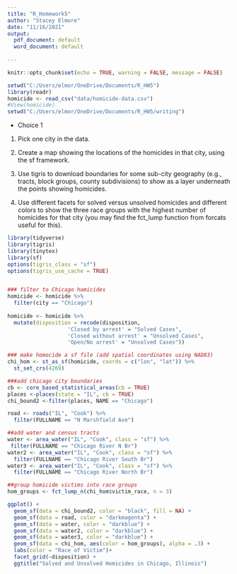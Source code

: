 ```yaml
---
title: "R_Homework5"
author: "Stacey Elmore"
date: "11/16/2021"
output:
  pdf_document: default
  word_document: default
 
---
```


```r
knitr::opts_chunk$set(echo = TRUE, warning = FALSE, message = FALSE)
```

```r
setwd("C:/Users/elmor/OneDrive/Documents/R_HW5")
library(readr)
homicide <- read_csv("data/homicide-data.csv")
#View(homicide)
setwd("C:/Users/elmor/OneDrive/Documents/R_HW5/writing")

```

- Choice 1

1. Pick one city in the data.

2. Create a map showing the locations of the homicides in that city, using the sf framework.
3. Use tigris to download boundaries for some sub-city geography (e.g., tracts, block groups, county subdivisions) to show as a layer underneath the points showing homicides. 

3. Use different facets for solved versus unsolved homicides and different colors to show the three race groups with the highest number of homicides for that city (you may find the fct_lump function from forcats useful for this).

```r
library(tidyverse)
library(tigris)
library(tinytex)
library(sf)
options(tigris_class = "sf")
options(tigris_use_cache = TRUE)


### filter to Chicago homicides
homicide <- homicide %>%
  filter(city == "Chicago") 
  
homicide <- homicide %>% 
  mutate(disposition = recode(disposition,
                   'Closed by arrest' = "Solved Cases",
                   'Closed without arrest' = "Unsolved Cases",
                   'Open/No arrest' = "Unsolved Cases"))

### make homocide a sf file (add spatial coordinates using NAD83)
chi_hom <- st_as_sf(homicide, coords = c("lon", "lat")) %>% 
  st_set_crs(4269)

###add chicago city boundaries
cb <- core_based_statistical_areas(cb = TRUE)
places <-places(state = "IL", cb = TRUE)
chi_bound2 <-filter(places, NAME == "Chicago")

road <- roads("IL", "Cook") %>% 
  filter(FULLNAME == "N Marshfield Ave")

##add water and census tracts
water <- area_water("IL", "Cook", class = "sf") %>% 
 filter(FULLNAME == "Chicago River N Br")
water2 <- area_water("IL", "Cook", class = "sf") %>% 
  filter(FULLNAME == "Chicago River South Br")
water3 <- area_water("IL", "Cook", class = "sf") %>% 
  filter(FULLNAME == "Chicago River North Br")

##group homicide victims into race groups
hom_groups <- fct_lump_n(chi_hom$victim_race, n = 3) 

ggplot() + 
  geom_sf(data = chi_bound2, color = "black", fill = NA) +
  geom_sf(data = road, color = "darkmagenta") +
  geom_sf(data = water, color = "darkblue") +
  geom_sf(data = water2, color = "darkblue") +
  geom_sf(data = water3, color = "darkblue") +
  geom_sf(data = chi_hom, aes(color = hom_groups), alpha = .3) +
  labs(color = "Race of Victim")+
  facet_grid(~disposition) +
  ggtitle("Solved and Unsolved Homicides in Chicago, Illinois")
  

```


